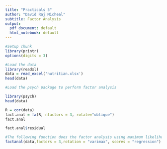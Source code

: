 ```yaml
---
title: "Practicals 5"
author: "David Raj Micheal"
subtitle: Factor Analysis
output:
  pdf_document: default
  html_notebook: default
---
```



```r
#Setup chunk
library(printr)
options(digits = 3)
```

```r
#Load the data 
library(readxl)
data = read_excel('nutritian.xlsx')
head(data)

```
```r
#Load the psych package to perform factor analysis

library(psych)
head(data)
```
```r
R = cor(data)
fact.anal = fa(R, nfactors = 3, rotate="oblique")
fact.anal
```
```r
fact.anal$residual
```

```r
#The following function does the factor analysis using maximum likelihood method
factanal(data,factors = 3,rotation = "varimax", scores = "regression")
```

